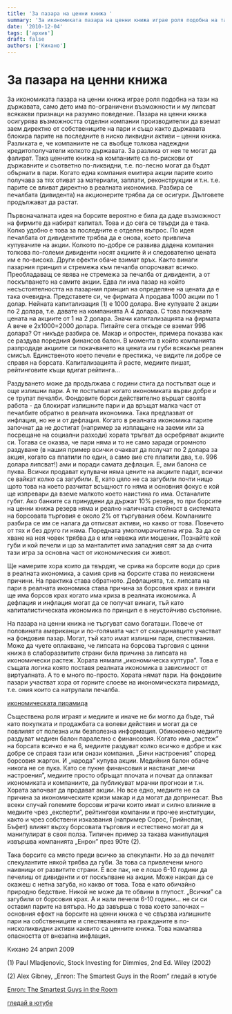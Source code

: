 ```yaml
---
title: 'За пазара на ценни книжа '
summary: 'За икономиката пазара на ценни книжа играе роля подобна на тази на държавата, само дето има по-ограничени възможности и му липсват всякакви признаци н...'
date: '2010-12-04'
tags: ['архив']
draft: false
authors: ['Кихано']
---
```


# За пазара на ценни книжа

За икономиката пазара на ценни книжа играе роля подобна на тази на държавата, само дето има по-ограничени възможности и му липсват всякакви признаци на разумно поведение. Пазара на ценни книжа осигурява възможността отделни компании производителки да вземат заем директно от собствениците на пари и също както държавата блокира парите на последните в ниско ликвидни активи – ценни книжа. Разликата е, че компаниите не са въобще толкова надеждни кредитополучатели колкото държавата. За разлика от нея те могат да фалират. Така ценните книжа на компаниите са по-рискови от държавните и съответно по-ликвидни, т.е. по-лесно могат да бъдат обърнати в пари. Когато една компания емитира акции парите които получава за тях отиват за материали, заплати, реконструкции и т.н. т.е. парите се вливат директно в реалната икономика. Разбира се печалбата (дивидента) на акционерите трябва да се осигури. Дълговете продължават да растат.

Първоначалната идея на борсите вероятно е била да даде възможност на фирмите да набират капитал. Това и до сега се твърди да е така. Колко удобно е това за последните е отделен въпрос. По идея печалбата от дивидентите трябва да е онова, което привлича купувачите на акции. Колкото по-добре се развива дадена компания толкова по-големи дивиденти носят акциите й и следователно цената им е по-висока. Други ефекти обаче взимат връх. Както винаги пазарния принцип и стремежа към печалба опорочават всичко. Преобладаващ се явява не стремежа за печалба от дивиденти, а от поскъпването на самите акции. Едва ли има пазар на който несъстоятелността на пазарния принцип на определяне на цената да е така очевидна. Представете си, че фирмата А продава 1000 акции по 1 долар. Нейната капитализация (1) е 1000 долара. Вие купувате 2 акции по 2 долара, т.е. давате на компанията А 4 долара. С това покачвате цената на акциите от 1 на 2 долара. Значи капитализацията на фирмата А вече е 2х1000=2000 долара. Питайте сега откъде се вземат 996 долара? От никъде разбира се. Макар и опростен, примера показва как се раздува поредния финансов балон. В момента в който компанията разпродаде акциите си покачването на цената им губи всякакъв реален смисъл. Единственото което печели е престижа, че видите ли добре се справя на борсата. Капитализацията й расте, медиите пишат, рейтинговите къщи вдигат рейтинга...

Раздуването може да продължава с години стига да постъпват още и още излишни пари. А те постъпват когато икономиката върви добре и се трупат печалби. Фондовите борси действително вършат своята работа - да блокират излишните пари и да връщат малка част от печалбите обратно в реалната икономика. Така предпазват от инфлация, но не и от дефлация. Когато в реалната икономика парите започнат да не достигат (например за изплащане на заеми или за посрещане на социални разходи) хората тръгват да осребряват акциите си. Тогава се оказва, че пари няма и то не само заради огромното раздуване (в нашия пример всички очакват да получат по 2 долара за акция, когато са платили по един, а само вие сте платили два, т.е. 996 долара липсват!) ами и поради самата дефлация. Е, ами балона се пуква. Всички продават купувачи няма цените на акциите падат, всички се вайкат колко са загубили. Е, като цяло не са загубили почти нищо щото това на което разчитат всъщност го няма и основния фокус е кой ще изпревари да вземе малкото което наистина го има. Останалите губят. Ако банките са принудени да държат 10% резерв, то при борсите на ценни книжа резерв няма и реално наличната стойност в системата на борсовата търговия е около 2% от търгувания обем. Компаниите разбира се им се налага да отписват активи, но какво от това. Повечето от тях и без друго ги няма. Поредната умопомрачителна игра. За да се хване на нея човек трябва да е или невежа или мошеник. Познайте кой губи и кой печели и що за манталитет има западния свят за да счита тази игра за основна част от икономическия си живот.

Ще намерите хора които да твърдят, че срива на борсите води до срив в реалната икономика, а самия срив на борсите става по неизяснени причини. На практика става обратното. Дефлацията, т.е. липсата на пари в реалната икономика става причина за борсовия крах и винаги ще има борсов крах когато има криза в реалната икономика. А дефлация и инфлация могат да се получат винаги, тъй като капиталистическата икономика по принцип е в неустойчиво състояние.

На пазара на ценни книжа не търгуват само богаташи. Повече от половината американци и по-голямата част от скандинавците участват на фондовия пазар. Могат, тъй като имат излишни пари, спестявания. Може да чуете оплакване, че липсата на борсова търговия с ценни книжа в слаборазвитите страни била причина за липсата на икономически растеж. Хората нямали „икономическа култура”. Това е същата логика която поставя реалната икономика в зависимост от виртуалната. А то е много по-просто. Хората нямат пари. На фондовите пазари участват хора от горните слоеве на икономическата пирамида, т.е. ония които са натрупали печалба.

[икономическата пирамида](tajnaiko2.html)

Съществена роля играят и медиите и иначе не би могло да бъде, тъй като покупката и продажбата са волеви действия и могат да се повлияят от полезна или безполезна информация. Обикновено медиите раздуват медиен балон паралелно с финансовия. Когато има „растеж” на борсата всичко е на 6, медиите раздуват колко всичко е добре и как добре се справя тази или онази компания. „Бичи настроения” според борсовия жаргон. И „народа” купува акции. Медийния балон обаче никога не се пука. Като се пукне финансовия и настанат „мечи настроения”, медиите просто обръщат плочата и почват да оплакват икономиката и компаниите, да публикуват мрачни прогнози и т.н. Хората започват да продават акции. Но все едно, медиите не са причина за икономическите кризи макар и да могат да допринесат. Във всеки случай големите борсови играчи които имат и силно влияние в медиите чрез „експерти”, рейтингови компании и прочее институции, както и чрез собствени изказвания (например Сорос, Грийнспан, Бъфет) влияят върху борсовата търговия и естествено могат да я манипулират в своя полза. Типичен пример за такава манипулация извършва компанията „Енрон” през 90те (2).

Така борсите са място преди всичко за спекуланти. Но за да печелят спекулантите някой трябва да губи. За това са привлечени много наивници от развитите страни. Е все пак, не е лошо 6-10 години да печелиш от дивиденти и от поскъпване на акции. Може накрая да се окажеш с нетна загуба, но какво от това. Това е като обичайно природно бедствие. Никой не може да те обвини в глупост. „Всички” са загубили от борсовия крах. А и нали печели 6-10 години... не си си оставил парите на вятъра. Но да завърша с това което започнах – основния ефект на борсите на ценни книжа е че свързва излишните пари на собствениците и спестяванията на гражданите в по-нисколиквидни активи каквито са ценните книжа. Това намалява опасността от внезапна инфлация.

Кихано 24 април 2009

(1) Paul Mladjenovic, Stock Investing for Dimmies, 2nd Ed. Wiley (2002)

(2) Alex Gibney, „Enron: The Smartest Guys in the Room” гледай в ютубе

[Enron: The Smartest Guys in the Room](http://en.wikipedia.org/wiki/The_Smartest_Guys_in_the_Room)

[гледай в ютубе](http://www.youtube.com/watch?v=TzzMEMxThog&feature=PlayList&p=04BAE9B96F17CE61&index=0&playnext=1)
